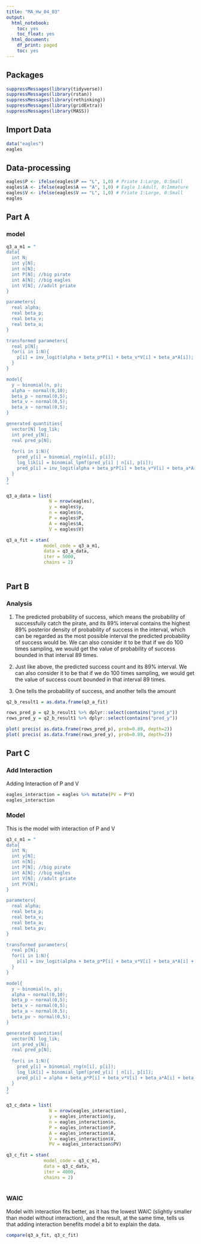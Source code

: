 ```yaml
---
title: "MA_Hw_04_03"
output:
  html_notebook:
    toc: yes
    toc_float: yes
  html_document:
    df_print: paged
    toc: yes
---
```


## Packages
```r
suppressMessages(library(tidyverse))
suppressMessages(library(rstan))
suppressMessages(library(rethinking))
suppressMessages(library(gridExtra))
suppressMessages(library(MASS))
```

## Import Data
```r
data("eagles")
eagles
```
## Data-processing
```r
eagles$P <- ifelse(eagles$P == "L", 1,0) # Priate 1:Large, 0:Small
eagles$A <- ifelse(eagles$A == "A", 1,0) # Eagle 1:Adult, 0:Immature
eagles$V <- ifelse(eagles$V == "L", 1,0) # Priate 1:Large, 0:Small
eagles
```

## Part A
### model
```r
q3_a_m1 = "
data{
  int N;
  int y[N];
  int n[N];
  int P[N]; //big pirate
  int A[N]; //big eagles
  int V[N]; //adult priate
}

parameters{
  real alpha;
  real beta_p;
  real beta_v;
  real beta_a;
}

transformed parameters{
  real p[N];
  for(i in 1:N){
    p[i] = inv_logit(alpha + beta_p*P[i] + beta_v*V[i] + beta_a*A[i]);
  }
}

model{
  y ~ binomial(n, p);
  alpha ~ normal(0,10);
  beta_p ~ normal(0,5);
  beta_v ~ normal(0,5);
  beta_a ~ normal(0,5);
}

generated quantities{
  vector[N] log_lik;
  int pred_y[N];
  real pred_p[N];
  
  for(i in 1:N){
    pred_y[i] = binomial_rng(n[i], p[i]);
    log_lik[i] = binomial_lpmf(pred_y[i] | n[i], p[i]);
    pred_p[i] = inv_logit(alpha + beta_p*P[i] + beta_v*V[i] + beta_a*A[i]);
  }
}
"

q3_a_data = list(
                N = nrow(eagles),
                y = eagles$y,
                n = eagles$n,
                P = eagles$P,
                A = eagles$A,
                V = eagles$V)

q3_a_fit = stan(
              model_code = q3_a_m1,
              data = q3_a_data,
              iter = 5000,
              chains = 2)
        
```


## Part B

### Analysis
(1) The predicted probability of success, which means the probability of successfully catch the pirate, and its 89% interval contains the highest 89% posterior density of probability of success in the interval, which can be regarded as the most possible interval the predicted probability of success would be. We can also consider it to be that if we do 100 times sampling, we would get the value of probability of success bounded in that interval 89 times.
(2) Just like above, the predicted success count and its 89% interval. We can also consider it to be that if we do 100 times sampling, we would get the value of success count bounded in that interval 89 times.

(3) One tells the probability of success, and another tells the amount

```r
q2_b_result1 = as.data.frame(q3_a_fit)

rows_pred_p = q2_b_result1 %>% dplyr::select(contains("pred_p"))
rows_pred_y = q2_b_result1 %>% dplyr::select(contains("pred_y"))

plot( precis( as.data.frame(rows_pred_p), prob=0.89, depth=2))
plot( precis( as.data.frame(rows_pred_y), prob=0.89, depth=2))

```


## Part C
### Add Interaction
Adding Interaction of P and V
```r
eagles_interaction = eagles %>% mutate(PV = P*V)
eagles_interaction
```

### Model
This is the model with interaction of P and V
```r
q3_c_m1 = "
data{
  int N;
  int y[N];
  int n[N];
  int P[N]; //big pirate
  int A[N]; //big eagles
  int V[N]; //adult priate
  int PV[N];
}

parameters{
  real alpha;
  real beta_p;
  real beta_v;
  real beta_a;
  real beta_pv;
}

transformed parameters{
  real p[N];
  for(i in 1:N){
    p[i] = inv_logit(alpha + beta_p*P[i] + beta_v*V[i] + beta_a*A[i] + beta_pv*PV[i]);
  }
}

model{
  y ~ binomial(n, p);
  alpha ~ normal(0,10);
  beta_p ~ normal(0,5);
  beta_v ~ normal(0,5);
  beta_a ~ normal(0,5);
  beta_pv ~ normal(0,5);
}

generated quantities{
  vector[N] log_lik;
  int pred_y[N];
  real pred_p[N];
  
  for(i in 1:N){
    pred_y[i] = binomial_rng(n[i], p[i]);
    log_lik[i] = binomial_lpmf(pred_y[i] | n[i], p[i]);
    pred_p[i] = alpha + beta_p*P[i] + beta_v*V[i] + beta_a*A[i] + beta_pv*PV[i];
  }
}
"

q3_c_data = list(
                N = nrow(eagles_interaction),
                y = eagles_interaction$y,
                n = eagles_interaction$n,
                P = eagles_interaction$P,
                A = eagles_interaction$A,
                V = eagles_interaction$V,
                PV = eagles_interaction$PV)

q3_c_fit = stan(
              model_code = q3_c_m1,
              data = q3_c_data,
              iter = 4000,
              chains = 2)
    
```

### WAIC
Model with interaction fits better, as it has the lowest WAIC (slightly smaller than model without interaction), and the result, at the same time, tells us that adding interaction benefits model a bit to explain the data.

```r
compare(q3_a_fit, q3_c_fit)
```

